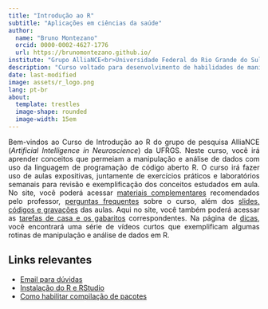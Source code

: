 ```yaml
---
title: "Introdução ao R"
subtitle: "Aplicações em ciências da saúde"
author:
  name: "Bruno Montezano"
  orcid: 0000-0002-4627-1776
  url: https://brunomontezano.github.io/
institute: "Grupo AlliaNCE<br>Universidade Federal do Rio Grande do Sul"
description: "Curso voltado para desenvolvimento de habilidades de manipulação e análise de dados em R para pesquisadores da área da saúde"
date: last-modified
image: assets/r_logo.png
lang: pt-br
about: 
  template: trestles
  image-shape: rounded
  image-width: 15em
---
```



<div style="text-align: justify">
Bem-vindos ao Curso de Introdução ao R do grupo de pesquisa AlliaNCE
(*Artificial Intelligence in Neuroscience*) da UFRGS.
Neste curso, você irá aprender conceitos que permeiam a manipulação
e análise de dados com uso da linguagem de programação de código
aberto R.
O curso irá fazer uso de aulas expositivas, juntamente de exercícios
práticos e laboratórios semanais para revisão e exemplificação dos
conceitos estudados em aula.
No site, você poderá acessar [materiais complementares](materiais.html)
recomendados pelo professor,
[perguntas frequentes](perguntas_frequentes.html) sobre o curso,
além dos [slides, códigos e gravações](aulas_e_laboratorios.html)
das aulas.
Aqui no site, você também poderá acessar as
[tarefas de casa e os gabaritos](tarefas_de_casa.html) correspondentes.
Na página de [dicas](dicas.html), você encontrará uma série de vídeos
curtos que exemplificam algumas rotinas de manipulação e análise de
dados em R.
</div>

## Links relevantes

* [Email para dúvidas](mailto:brunodoyt@gmail.com)
* [Instalação do R e RStudio](instalacao.html)
* [Como habilitar compilação de pacotes](compilacao.html)
